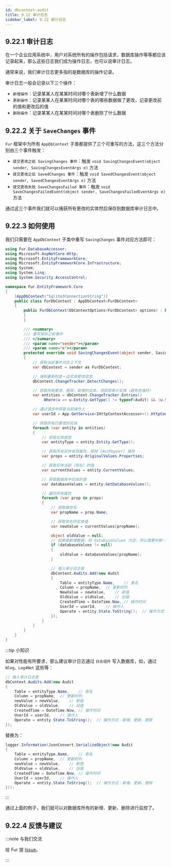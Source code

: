 ```yaml
---
id: dbcontext-audit
title: 9.22 审计日志
sidebar_label: 9.22 审计日志
---
```


## 9.22.1 审计日志

在一个企业应用系统中，用户对系统所有的操作包括请求，数据库操作等等都应该记录起来，那么这些日志我们成为操作日志，也可以说审计日志。

通常来说，我们审计日志更多指的是数据库的操作记录。

审计日志一般会记录以下三个操作：

- `新增操作`：记录某某人在某某时间对哪个表新增了什么数据
- `更新操作`：记录某某人在某某时间对哪个表的哪些数据做了更改，记录更改前的值和更改后的值
- `删除操作`：记录某某人在某某时间对哪个表删除了什么数据

## 9.22.2 关于 `SaveChanges` 事件

`Fur` 框架中为所有 `AppDbContext` 子类都提供了三个可重写的方法，这三个方法分别由三个事件触发：

- `提交更改之前 SavingChanges 事件`：触发 `void SavingChangesEvent(object sender, SavingChangesEventArgs e)` 方法
- `提交更改之后 SavedChanges 事件`：触发 `void SavedChangesEvent(object sender, SavedChangesEventArgs e)` 方法
- `提交更改失败 SaveChangesFailed 事件`：触发 `void SaveChangesFailedEvent(object sender, SaveChangesFailedEventArgs e)` 方法

通过这三个事件我们就可以捕获所有更改的实体然后保存到数据库审计日志中。

## 9.22.3 如何使用

我们只需要在 `AppDbContext` 子类中重写 `SavingChanges` 事件对应方法即可：

```cs {23}
using Fur.DatabaseAccessor;
using Microsoft.AspNetCore.Http;
using Microsoft.EntityFrameworkCore;
using Microsoft.EntityFrameworkCore.Infrastructure;
using System;
using System.Linq;
using System.Security.AccessControl;

namespace Fur.EntityFramework.Core
{
    [AppDbContext("Sqlite3ConnectionString")]
    public class FurDbContext : AppDbContext<FurDbContext>
    {
        public FurDbContext(DbContextOptions<FurDbContext> options) : base(options)
        {
        }

        /// <summary>
        /// 重写保存之前事件
        /// </summary>
        /// <param name="sender"></param>
        /// <param name="e"></param>
        protected override void SavingChangesEvent(object sender, SavingChangesEventArgs e)
        {
            // 获取当前事件对应上下文
            var dbContext = sender as FurDbContext;

            // 强制重新检查一边实体更改信息
            dbContext.ChangeTracker.DetectChanges();

            // 获取所有更改，删除，新增的实体，但排除审计实体（避免死循环）
            var entities = dbContext.ChangeTracker.Entries()
                .Where(u => u.Entity.GetType() != typeof(Audit) && (u.State == EntityState.Modified || u.State == EntityState.Deleted || u.State == EntityState.Added));

            // 通过请求中获取当前操作人
            var userId = App.GetService<IHttpContextAccessor>().HttpContext.Items["UserId"];

            // 获取所有已更改的实体
            foreach (var entity in entities)
            {
                // 获取实体类型
                var entityType = entity.Entity.GetType();

                // 获取所有实体有效属性，排除 [NotMapper] 属性
                var props = entity.OriginalValues.Properties;

                // 获取实体当前（现在）的值
                var currentValues = entity.CurrentValues;

                // 获取数据库中实体的值
                var databaseValues = entity.GetDatabaseValues();

                // 遍历所有属性
                foreach (var prop in props)
                {
                    // 获取属性名
                    var propName = prop.Name;

                    // 获取现在的实体值
                    var newValue = currentValues[propName];

                    object oldValue = null;
                    // 如果是新增数据，则 databaseValues 为空，所以需要判断一下
                    if (databaseValues != null)
                    {
                        oldValue = databaseValues[propName];
                    }

                    // 插入审计日志表
                    dbContext.Audits.Add(new Audit
                    {
                        Table = entityType.Name,    // 表名
                        Column = propName,  // 更新的列
                        NewValue = newValue,    // 新值
                        OldValue = oldValue,    // 旧值
                        CreatedTime = DateTime.Now, // 操作时间
                        UserId = userId,    // 操作人
                        Operate = entity.State.ToString();  // 操作方式：新增、更新、删除
                    });
                }
            }
        }
    }
}
```

:::tip 小知识

如果对性能有所要求，那么建议审计日志通过 `日志组件` 写入数据库，如，通过 `Nlog、Log4Net` 这些等：

```cs
// 插入审计日志表
dbContext.Audits.Add(new Audit
{
    Table = entityType.Name,    // 表名
    Column = propName,  // 更新的列
    newValue = newValue,    // 新值
    OldValue = oldValue,    // 旧值
    CreatedTime = DateTime.Now, // 操作时间
    UserId = userId,    // 操作人
    Operate = entity.State.ToString();  // 操作方式：新增、更新、删除
});
```

替换为：

```cs
logger.Information(JsonConvert.SerializeObject(new Audit
{
    Table = entityType.Name,    // 表名
    Column = propName,  // 更新的列
    newValue = newValue,    // 新值
    OldValue = oldValue,    // 旧值
    CreatedTime = DateTime.Now, // 操作时间
    UserId = userId,    // 操作人
    Operate = entity.State.ToString();  // 操作方式：新增、更新、删除
}));
```

:::

通过上面的例子，我们就可以对数据库所有的新增、更新、删除进行监控了。

## 9.22.4 反馈与建议

:::note 与我们交流

给 Fur 提 [Issue](https://gitee.com/monksoul/Fur/issues/new?issue)。

:::